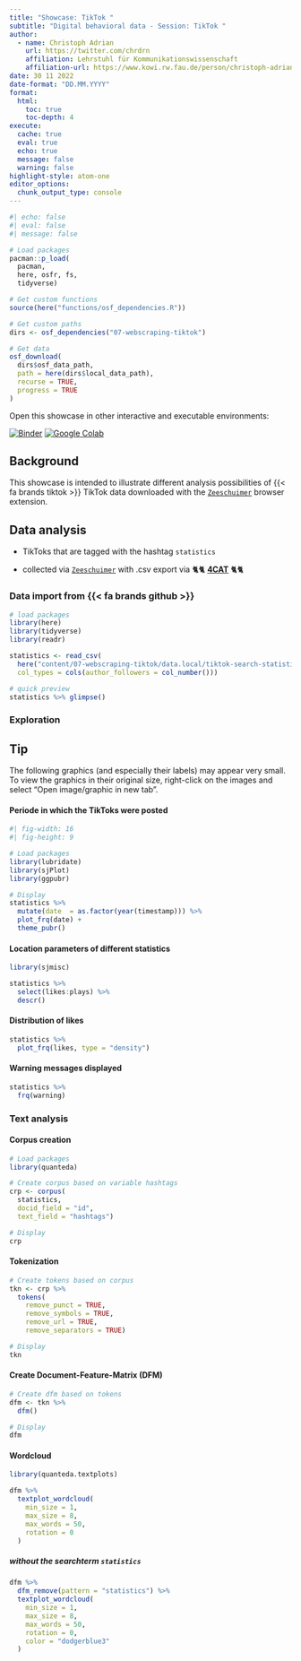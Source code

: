 ```yaml
---
title: "Showcase: TikTok "
subtitle: "Digital behavioral data - Session: TikTok "
author: 
  - name: Christoph Adrian 
    url: https://twitter.com/chrdrn
    affiliation: Lehrstuhl für Kommunikationswissenschaft
    affiliation-url: https://www.kowi.rw.fau.de/person/christoph-adrian/
date: 30 11 2022
date-format: "DD.MM.YYYY"
format: 
  html:
    toc: true
    toc-depth: 4
execute: 
  cache: true
  eval: true
  echo: true
  message: false
  warning: false
highlight-style: atom-one
editor_options: 
  chunk_output_type: console
---
```


```r
#| echo: false
#| eval: false
#| message: false

# Load packages
pacman::p_load(
  pacman,
  here, osfr, fs, 
  tidyverse)

# Get custom functions
source(here("functions/osf_dependencies.R"))

# Get custom paths
dirs <- osf_dependencies("07-webscraping-tiktok")

# Get data
osf_download(
  dirs$osf_data_path,
  path = here(dirs$local_data_path),
  recurse = TRUE,
  progress = TRUE
)
```

::: callout-tip
Open this showcase in other interactive and executable environments:

[![Binder](https://mybinder.org/badge_logo.svg)](https://mybinder.org/v2/gh/chrdrn/dbd_binder/HEAD)
[![Google Colab](https://colab.research.google.com/assets/colab-badge.svg)](https://colab.research.google.com/github/chrdrn/dbd_binder/blob/main/session_07-showcase_tiktok.ipynb)
:::

## Background

This showcase is intended to illustrate different analysis possibilities of {{< fa brands tiktok >}} TikTok data downloaded with the [`Zeeschuimer`](https://github.com/digitalmethodsinitiative/zeeschuimer) browser extension.


## Data analysis

-   TikToks that are tagged with the hashtag `statistics`

-   collected via [`Zeeschuimer`](https://github.com/digitalmethodsinitiative/zeeschuimer) with .csv export via 🐈🐈 [**4CAT**](https://github.com/digitalmethodsinitiative/4cat)  🐈🐈

### Data import from {{< fa brands github >}}

```r
# load packages
library(here)
library(tidyverse)
library(readr)

statistics <- read_csv(
  here("content/07-webscraping-tiktok/data.local/tiktok-search-statistics.csv"), 
  col_types = cols(author_followers = col_number()))

# quick preview
statistics %>% glimpse()
```

### Exploration

::: callout-important
## Tip

The following graphics (and especially their labels) may appear very small. To view the graphics in their original size, right-click on the images and select "Open image/graphic in new tab".
:::

#### Periode in which the TikToks were posted

```r
#| fig-width: 16
#| fig-height: 9

# Load packages
library(lubridate)
library(sjPlot)
library(ggpubr)

# Display 
statistics %>% 
  mutate(date  = as.factor(year(timestamp))) %>% 
  plot_frq(date) +
  theme_pubr()
```

#### Location parameters of different statistics

```r
library(sjmisc)

statistics %>% 
  select(likes:plays) %>% 
  descr()
```

#### Distribution of likes

```r
statistics %>% 
  plot_frq(likes, type = "density")
```

#### Warning messages displayed

```r
statistics %>% 
  frq(warning)
```

### Text analysis

#### Corpus creation

```r
# Load packages
library(quanteda)

# Create corpus based on variable hashtags
crp <- corpus(
  statistics, 
  docid_field = "id",
  text_field = "hashtags")

# Display
crp 
```

#### Tokenization

```r
# Create tokens based on corpus
tkn <- crp %>% 
  tokens(
    remove_punct = TRUE,
    remove_symbols = TRUE,
    remove_url = TRUE,
    remove_separators = TRUE)

# Display
tkn
```

#### Create Document-Feature-Matrix (DFM)

```r
# Create dfm based on tokens
dfm <- tkn %>% 
  dfm()

# Display
dfm
```

#### Wordcloud

```r
library(quanteda.textplots)

dfm %>% 
  textplot_wordcloud(
    min_size = 1,
    max_size = 8,
    max_words = 50,
    rotation = 0
  )
```

##### without the searchterm `statistics`

```r
dfm %>% 
  dfm_remove(pattern = "statistics") %>% 
  textplot_wordcloud(
    min_size = 1,
    max_size = 8,
    max_words = 50,
    rotation = 0,
    color = "dodgerblue3"
  )
```
